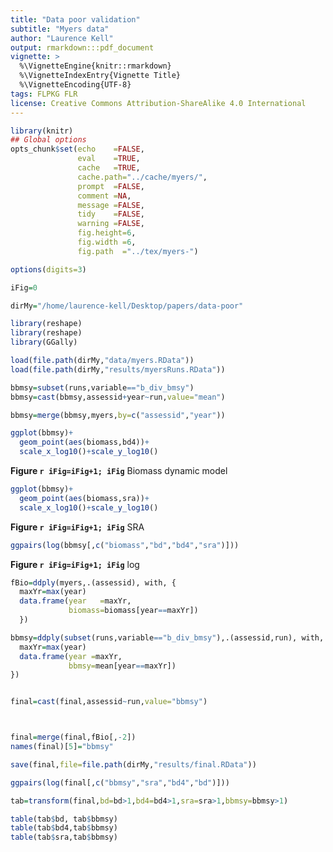 ```yaml
---
title: "Data poor validation" 
subtitle: "Myers data"
author: "Laurence Kell"
output: rmarkdown:::pdf_document
vignette: >
  %\VignetteEngine{knitr::rmarkdown}
  %\VignetteIndexEntry{Vignette Title}
  %\VignetteEncoding{UTF-8}
tags: FLPKG FLR
license: Creative Commons Attribution-ShareAlike 4.0 International
---
```

  
```r
library(knitr)
## Global options
opts_chunk$set(echo    =FALSE,
               eval    =TRUE,
               cache   =TRUE,
               cache.path="../cache/myers/",
               prompt  =FALSE,
               comment =NA,
               message =FALSE,
               tidy    =FALSE,
               warning =FALSE,
               fig.height=6,
               fig.width =6,
               fig.path  ="../tex/myers-")

options(digits=3)

iFig=0
```
```r
dirMy="/home/laurence-kell/Desktop/papers/data-poor"
```

```r
library(reshape)
library(reshape)
library(GGally)
```

```r
load(file.path(dirMy,"data/myers.RData"))
load(file.path(dirMy,"results/myersRuns.RData"))

bbmsy=subset(runs,variable=="b_div_bmsy")
bbmsy=cast(bbmsy,assessid+year~run,value="mean")

bbmsy=merge(bbmsy,myers,by=c("assessid","year"))
```

```r
ggplot(bbmsy)+
  geom_point(aes(biomass,bd4))+
  scale_x_log10()+scale_y_log10()
```

**Figure `r iFig=iFig+1; iFig`** Biomass dynamic model

```r
ggplot(bbmsy)+
  geom_point(aes(biomass,sra))+
  scale_x_log10()+scale_y_log10()
```

**Figure `r iFig=iFig+1; iFig`** SRA


```r
ggpairs(log(bbmsy[,c("biomass","bd","bd4","sra")]))
```

**Figure `r iFig=iFig+1; iFig`** log 

```r
fBio=ddply(myers,.(assessid), with, {
  maxYr=max(year)
  data.frame(year   =maxYr,
             biomass=biomass[year==maxYr])
  })

bbmsy=ddply(subset(runs,variable=="b_div_bmsy"),.(assessid,run), with, {
  maxYr=max(year)
  data.frame(year =maxYr,
             bbmsy=mean[year==maxYr])
})


final=cast(final,assessid~run,value="bbmsy")



final=merge(final,fBio[,-2])
names(final)[5]="bbmsy"

save(final,file=file.path(dirMy,"results/final.RData"))

ggpairs(log(final[,c("bbmsy","sra","bd4","bd")]))

tab=transform(final,bd=bd>1,bd4=bd4>1,sra=sra>1,bbmsy=bbmsy>1)

table(tab$bd, tab$bbmsy)
table(tab$bd4,tab$bbmsy)
table(tab$sra,tab$bbmsy)
```

